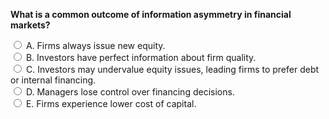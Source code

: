 ::: {.question-block}

<form onsubmit="event.preventDefault(); checkAnswer('module9_mcq_q66')" data-correct-answer="C">
<strong style="display: block;">What is a common outcome of information asymmetry in financial markets?</strong>

<label><input type="radio" name="module9_mcq_q66" value="A"> A. Firms always issue new equity.</label><br>
<label><input type="radio" name="module9_mcq_q66" value="B"> B. Investors have perfect information about firm quality.</label><br>
<label><input type="radio" name="module9_mcq_q66" value="C"> C. Investors may undervalue equity issues, leading firms to prefer debt or internal financing.</label><br>
<label><input type="radio" name="module9_mcq_q66" value="D"> D. Managers lose control over financing decisions.</label><br>
<label><input type="radio" name="module9_mcq_q66" value="E"> E. Firms experience lower cost of capital.</label><br>
</form>

<div id="feedback-module9_mcq_q66" class="feedback" data-status="" style="display:none;">
✅ C is correct. Asymmetric information often leads to undervaluation of equity, reinforcing the preference for debt or retained earnings.
</div>

:::
